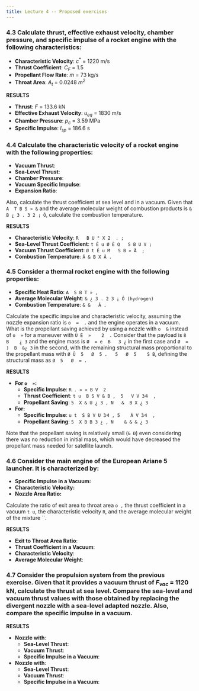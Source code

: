 ```yaml
---
title: Lecture 4 -- Proposed exercises
---
```


### 4.3 Calculate thrust, effective exhaust velocity, chamber pressure, and specific impulse of a rocket engine with the following characteristics:
- **Characteristic Velocity**: $c^*$ = 1220 m/s
- **Thrust Coefficient**: $C_F$ = 1.5
- **Propellant Flow Rate**: $\dot{m}$ = 73 kg/s
- **Throat Area**: $A_t$ = 0.0248 $m^2$

**RESULTS**

- **Thrust**: $F$ = 133.6 kN
- **Effective Exhaust Velocity**: $u_{eq}$ = 1830 m/s
- **Chamber Pressure**: $p_c$ = 3.59 MPa
- **Specific Impulse**: $I_{sp}$ = 186.6 s

### 4.4 Calculate the characteristic velocity of a rocket engine with the following properties:
- **Vacuum Thrust**: 
- **Sea-Level Thrust**:
- **Chamber Pressure**: 
- **Vacuum Specific Impulse**:
- **Expansion Ratio**: 

Also, calculate the thrust coefficient at sea level and in a vacuum. Given that `A  T B S » &` and the average molecular weight of combustion products is `  & B ¿ 3 . 3 2 ¡ Ó`, calculate the combustion temperature.

**RESULTS**

- **Characteristic Velocity**: `R   B U ° X 2  . ;`
- **Sea-Level Thrust Coefficient**: `t Ê u Ø È Q   S B U V ;`
- **Vacuum Thrust Coefficient**: `Ø t Ê u M   S B » Ä  ;`
- **Combustion Temperature**: `  Ä & B X Â .`

### 4.5 Consider a thermal rocket engine with the following properties:
- **Specific Heat Ratio**: `A  S B T » ,`
- **Average Molecular Weight**: `  & ¿ 3 . 2 3 ¡ Ó (hydrogen)`
- **Combustion Temperature**: `   & &   Â .`

Calculate the specific impulse and characteristic velocity, assuming the nozzle expansion ratio is `o  =  . ` and the engine operates in a vacuum. What is the propellant saving achieved by using a nozzle with `o  &  ` instead of `o  » ` for a maneuver with `Ú Ë  »    2  .` Consider that the payload is ` 8  B    ¿ 3` and the engine mass is ` Ø  = e  B   3 ¿` in the first case and ` Ø  = )  B  &¿ 3` in the second, with the remaining structural mass proportional to the propellant mass with `Ø Û  5   Ø  5 .   5   Ø  5    S B`, defining the structural mass as `    Ø  5   Ø  = .`

**RESULTS**

- **For `o  » `:**
  - **Specific Impulse**: `R . » » B V  2 `
  - **Thrust Coefficient**: `t u  B S V & B ,  5   V V 3⁄4  ,`
  - **Propellant Saving**: ` 5  X & U ¿ 3 , N   &  B X ¿ 3`

- **For:**
  - **Specific Impulse**: `u t  S B V U 3⁄4 , 5    Ä V 3⁄4  ,`
  - **Propellant Saving**: ` 5  X B B 3 ¿ , N    & & & ¿ 3`

Note that the propellant saving is relatively small (`& Ð`) even considering there was no reduction in initial mass, which would have decreased the propellant mass needed for satellite launch.

### 4.6 Consider the main engine of the European Ariane 5 launcher. It is characterized by:
- **Specific Impulse in a Vacuum:**
- **Characteristic Velocity:**
- **Nozzle Area Ratio:**

Calculate the ratio of exit area to throat area `o ,` the thrust coefficient in a vacuum `t u`, the characteristic velocity `R `, and the average molecular weight of the mixture ``.

**RESULTS**

- **Exit to Throat Area Ratio**: 
- **Thrust Coefficient in a Vacuum**: 
- **Characteristic Velocity**: 
- **Average Molecular Weight**:

### 4.7 Consider the propulsion system from the previous exercise. Given that it provides a vacuum thrust of $F_{vac}$ = 1120 kN, calculate the thrust at sea level. Compare the sea-level and vacuum thrust values with those obtained by replacing the divergent nozzle with a sea-level adapted nozzle. Also, compare the specific impulse in a vacuum.

**RESULTS**

- **Nozzle with**: 
  - **Sea-Level Thrust**:
  - **Vacuum Thrust**: 
  - **Specific Impulse in a Vacuum**: 

- **Nozzle with**: 
  - **Sea-Level Thrust**:
  - **Vacuum Thrust**: 
  - **Specific Impulse in a Vacuum**: 

